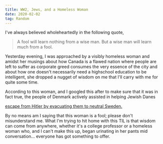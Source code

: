 ```yaml
---
title: WW2, Jews, and a Homeless Woman
date: 2020-02-02
tag: Random
---
```


I've always believed wholeheartedly in the following quote,

<BlockQuote>
  A fool will learn nothing from a wise man. But a wise man will learn much from
  a fool.
</BlockQuote>

Yesterday evening, I was approached by a visibly homeless woman and amidst her
musings about how Canada is a flawed nation where people are left to suffer as
corporate greed consumes the very essence of the city and about how one doesn't
necessarily need a highschool education to be intelligent, she dropped a nugget
of wisdom on me that I'll carry with me for quite some time.

According to this woman, and I googled this after to make sure that it was in
fact true, the people of Denmark actively assisted in helping Jewish Danes

[ escape from Hitler by evacuating them to neutral Sweden. ](https://en.m.wikipedia.org/wiki/Rescue_of_the_Danish_Jews)

By no means am I saying that this woman is a fool; please don't misunderstand
me. What I'm trying to hit home with this TIL is that wisdom can come from
anywhere, whether it's a college professor or a homeless woman who, and I can't
make this up, began urinating in her pants mid conversation... everyone has got
something to offer.
